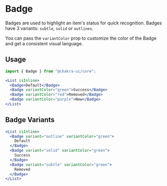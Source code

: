 # Badge

Badges are used to highlight an item's status for quick recognition. Badges have
3 variants: `subtle`, `solid` or `outlines`.

You can pass the `variantColor` prop to customize the color of the Badge and get
a consistent visual language.

## Usage

```js
import { Badge } from "@chakra-ui/core";
```

```jsx
<List isInline>
  <Badge>Default</Badge>
  <Badge variantColor="green">Success</Badge>
  <Badge variantColor="red">Removed</Badge>
  <Badge variantColor="purple">New</Badge>
</List>
```

## Badge Variants

```jsx
<List isInline>
  <Badge variant="outline" variantColor="green">
    Default
  </Badge>
  <Badge variant="solid" variantColor="green">
    Success
  </Badge>
  <Badge variant="subtle" variantColor="green">
    Removed
  </Badge>
</List>
```
